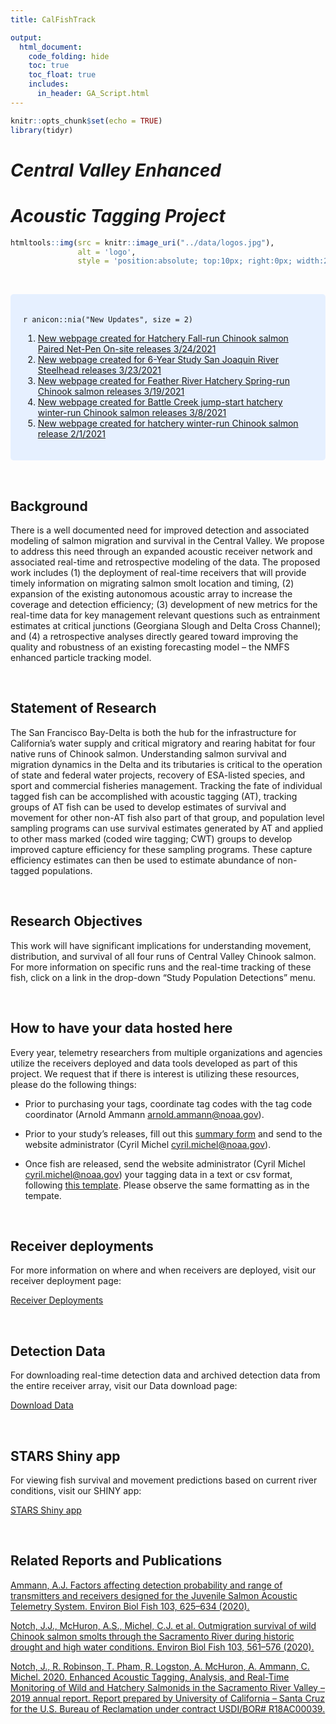 ```yaml
---
title: CalFishTrack

output:
  html_document:
    code_folding: hide
    toc: true
    toc_float: true
    includes:
      in_header: GA_Script.html
---
```

```r
knitr::opts_chunk$set(echo = TRUE)
library(tidyr)
```


#  *Central Valley Enhanced*
#  *Acoustic Tagging Project*
```r
htmltools::img(src = knitr::image_uri("../data/logos.jpg"), 
               alt = 'logo', 
               style = 'position:absolute; top:10px; right:0px; width:200px;')

```

<br/>

<style>
div.blue { background-color:#e6f0ff; border-radius: 5px; padding: 20px;}
</style>
<div class = "blue">

`r anicon::nia("New Updates", size = 2)`

1. [New webpage created for Hatchery Fall-run Chinook salmon Paired Net-Pen On-site releases 3/24/2021](https://calfishtrack.github.io/real-time/pageSLPRFR_2021.html)
2. [New webpage created for 6-Year Study San Joaquin River Steelhead releases 3/23/2021](https://calfishtrack.github.io/real-time/pageSJSTH_2021.html)
3. [New webpage created for Feather River Hatchery Spring-run Chinook salmon releases 3/19/2021](https://calfishtrack.github.io/real-time/pageFHSR_2021.html)
4. [New webpage created for Battle Creek jump-start hatchery winter-run Chinook salmon releases 3/8/2021](https://calfishtrack.github.io/real-time/pageBCJSWR_2021.html)
5. [New webpage created for hatchery winter-run Chinook salmon release 2/1/2021](https://calfishtrack.github.io/real-time/pageLSWR_2021.html)



</div>
    
<br/>

## Background

There is a well documented need for improved detection and associated modeling of salmon migration and survival in the Central Valley. We propose to address this need through an expanded acoustic receiver network and associated real-time and retrospective modeling of the data. The proposed work includes (1) the deployment of real-time receivers that will provide timely information on migrating salmon smolt location and timing, (2) expansion of the existing autonomous acoustic array to increase the coverage and detection efficiency; (3) development of new metrics for the real-time data for key management relevant questions such as entrainment estimates at critical junctions (Georgiana Slough and Delta Cross Channel); and (4) a retrospective analyses directly geared toward improving the quality and robustness of an existing forecasting model -- the NMFS enhanced particle tracking model.

<br />

## Statement of Research

The San Francisco Bay-Delta is both the hub for the infrastructure for California&rsquo;s water supply and critical migratory and rearing habitat for four native runs of Chinook salmon. Understanding salmon survival and migration dynamics in the Delta and its tributaries is critical to the operation of state and federal water projects, recovery of ESA-listed species, and sport and commercial fisheries management. Tracking the fate of individual tagged fish can be accomplished with acoustic tagging (AT), tracking groups of AT fish can be used to develop estimates of survival and movement for other non-AT fish also part of that group, and population level sampling programs can use survival estimates generated by AT and applied to other mass marked (coded wire tagging; CWT) groups to develop improved capture efficiency for these sampling programs.  These capture efficiency estimates can then be used to estimate abundance of non-tagged populations. 

<br />

## Research Objectives 

This work will have significant implications for understanding movement, distribution, and survival of all four runs of Central Valley Chinook salmon. For more information on specific runs and the real-time tracking of these fish, click on a link in the drop-down "Study Population Detections" menu.

<br />

## How to have your data hosted here

Every year, telemetry researchers from multiple organizations and agencies utilize the receivers deployed and data tools developed as part of this project. We request that if there is interest is utilizing these resources, please do the following things:

* Prior to purchasing your tags, coordinate tag codes with the tag code coordinator (Arnold Ammann <arnold.ammann@noaa.gov>).

* Prior to your study's releases, fill out this [summary form](https://github.com/CalFishTrack/real-time/blob/master/data/Telemetry_Study_Summary_Framework_BlankTemplate.docx?raw=true) and send to the website administrator (Cyril Michel <cyril.michel@noaa.gov>).

* Once fish are released, send the website administrator (Cyril Michel <cyril.michel@noaa.gov>) your tagging data in a text or csv format, following [this template](https://github.com/CalFishTrack/real-time/blob/master/data/tagging_data_template.txt?raw=true). Please observe the same formatting as in the tempate.

<br />

## Receiver deployments

For more information on where and when receivers are deployed, visit our receiver deployment page:

[Receiver Deployments](https://calfishtrack.github.io/real-time/pageDEPLOY.html)

<br />


## Detection Data

For downloading real-time detection data and archived detection data from the entire receiver array, visit our Data download page:

[Download Data](https://calfishtrack.github.io/real-time/pageRealtime_download.html)

<br />

## STARS Shiny app

For viewing fish survival and movement predictions based on current river conditions, visit our SHINY app:

[STARS Shiny app](http://oceanview.pfeg.noaa.gov/shiny/FED/CalFishTrack)

<br />

## Related Reports and Publications

[Ammann, A.J. Factors affecting detection probability and range of transmitters and receivers designed for the Juvenile Salmon Acoustic Telemetry System. Environ Biol Fish 103, 625–634 (2020).](https://doi.org/10.1007/s10641-020-00987-4)

[Notch, J.J., McHuron, A.S., Michel, C.J. et al. Outmigration survival of wild Chinook salmon smolts through the Sacramento River during historic drought and high water conditions. Environ Biol Fish 103, 561–576 (2020).](https://doi.org/10.1007/s10641-020-00952-1)

[Notch, J., R. Robinson, T. Pham, R. Logston, A. McHuron, A. Ammann, C. Michel. 2020. Enhanced Acoustic Tagging, Analysis, and Real-Time Monitoring of Wild and Hatchery Salmonids in the Sacramento River Valley – 2019 annual report. Report prepared by University of California – Santa Cruz for the U.S. Bureau of Reclamation under contract USDI/BOR# R18AC00039.](https://github.com/CalFishTrack/real-time/blob/master/data/UCSC_AT_BOR yearly_report_2019_final.pdf?raw=true)

<br />
